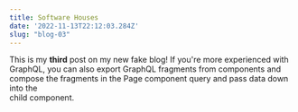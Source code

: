 ```yaml
---
title: Software Houses
date: '2022-11-13T22:12:03.284Z'
slug: "blog-03"
---
```


This is my **third** post on my new fake blog!
If you're more experienced with GraphQL, you can also export GraphQL fragments from components and compose the fragments in the Page component query and pass data down into the  
child component.
